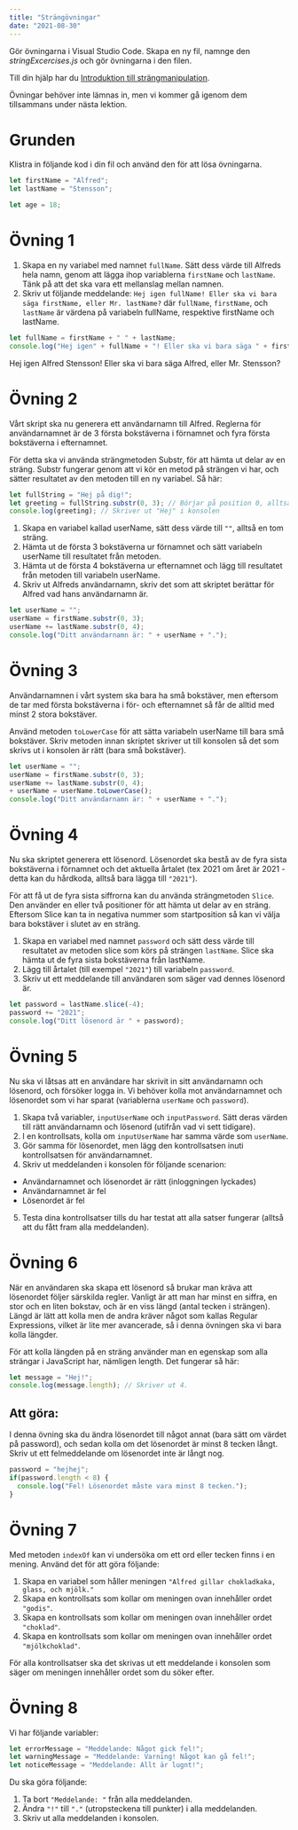 ```yaml
---
title: "Strängövningar"
date: "2021-08-30"
---
```


Gör övningarna i Visual Studio Code. Skapa en ny fil, namnge den *stringExcercises.js* och gör övningarna i den filen.

Till din hjälp har du [Introduktion till strängmanipulation](https://guteteknik.netlify.app/prog1/strängar/intro).

Övningar behöver inte lämnas in, men vi kommer gå igenom dem tillsammans under nästa lektion.

# Grunden
Klistra in följande kod i din fil och använd den för att lösa övningarna.

```javascript {numberLines}
let firstName = "Alfred";
let lastName = "Stensson";

let age = 18;

```

# Övning 1
1. Skapa en ny variabel med namnet `fullName`. Sätt dess värde till Alfreds hela namn, genom att lägga ihop variablerna `firstName` och `lastName`. Tänk på att det ska vara ett mellanslag mellan namnen.
2. Skriv ut följande meddelande: `Hej igen fullName! Eller ska vi bara säga firstName, eller Mr. lastName?` där `fullName`, `firstName`, och `lastName` är värdena på variabeln fullName, respektive firstName och lastName.

<PracticeContainer>

```javascript
let fullName = firstName + " " + lastName;
console.log("Hej igen" + fullName + "! Eller ska vi bara säga " + firstName + ", eller Mr. " + lastName + "?");
```

<Output>

Hej igen Alfred Stensson! Eller ska vi bara säga Alfred, eller Mr. Stensson?

</Output>

</PracticeContainer>

# Övning 2
Vårt skript ska nu generera ett användarnamn till Alfred. Reglerna för användarnamnet är de 3 första bokstäverna i förnamnet och fyra första bokstäverna i efternamnet.

För detta ska vi använda strängmetoden Substr, för att hämta ut delar av en sträng. Substr fungerar genom att vi kör en metod på strängen vi har, och sätter resultatet av den metoden till en ny variabel. Så här:

```javascript
let fullString = "Hej på dig!";
let greeting = fullString.substr(0, 3); // Börjar på position 0, alltså första bokstaven, och tar tre bokstäver framåt
console.log(greeting); // Skriver ut "Hej" i konsolen
```

1. Skapa en variabel kallad userName, sätt dess värde till `""`, alltså en tom sträng.
2. Hämta ut de första 3 bokstäverna ur förnamnet och sätt variabeln userName till resultatet från metoden.
3. Hämta ut de första 4 bokstäverna ur efternamnet och lägg till resultatet från metoden till variabeln userName.
4. Skriv ut Alfreds användarnamn, skriv det som att skriptet berättar för Alfred vad hans användarnamn är.

<PracticeContainer>

```javascript
let userName = "";
userName = firstName.substr(0, 3);
userName += lastName.substr(0, 4);
console.log("Ditt användarnamn är: " + userName + ".");
```

</PracticeContainer>

# Övning 3
Användarnamnen i vårt system ska bara ha små bokstäver, men eftersom de tar med första bokstäverna i för- och efternamnet så får de alltid med minst 2 stora bokstäver.

Använd metoden `toLowerCase` för att sätta variabeln userName till bara små bokstäver. Skriv metoden innan skriptet skriver ut till konsolen så det som skrivs ut i konsolen är rätt (bara små bokstäver).

<PracticeContainer>

```javascript {diff}
let userName = "";
userName = firstName.substr(0, 3);
userName += lastName.substr(0, 4);
+ userName = userName.toLowerCase();
console.log("Ditt användarnamn är: " + userName + ".");
```

</PracticeContainer>

# Övning 4
Nu ska skriptet generera ett lösenord. Lösenordet ska bestå av de fyra sista bokstäverna i förnamnet och det aktuella årtalet (tex 2021 om året är 2021 - detta kan du hårdkoda, alltså bara lägga till `"2021"`).

För att få ut de fyra sista siffrorna kan du använda strängmetoden `Slice`. Den använder en eller två positioner för att hämta ut delar av en sträng. Eftersom Slice kan ta in negativa nummer som startposition så kan vi välja bara bokstäver i slutet av en sträng.

1. Skapa en variabel med namnet `password` och sätt dess värde till resultatet av metoden slice som körs på strängen `lastName`. Slice ska hämta ut de fyra sista bokstäverna från lastName.
2. Lägg till årtalet (till exempel `"2021"`) till variabeln `password`. 
3. Skriv ut ett meddelande till användaren som säger vad dennes lösenord är.

<PracticeContainer>

```javascript
let password = lastName.slice(-4);
password += "2021";
console.log("Ditt lösenord är " + password);
```

</PracticeContainer>

# Övning 5
Nu ska vi låtsas att en användare har skrivit in sitt användarnamn och lösenord, och försöker logga in. Vi behöver kolla mot användarnamnet och lösenordet som vi har sparat (variablerna `userName` och `password`).

1. Skapa två variabler, `inputUserName` och `inputPassword`. Sätt deras värden till rätt användarnamn och lösenord (utifrån vad vi sett tidigare).
2. I en kontrollsats, kolla om `inputUserName` har samma värde som `userName`.
3. Gör samma för lösenordet, men lägg den kontrollsatsen inuti kontrollsatsen för användarnamnet.
4. Skriv ut meddelanden i konsolen för följande scenarion:
  - Användarnamnet och lösenordet är rätt (inloggningen lyckades)
  - Användarnamnet är fel
  - Lösenordet är fel
5. Testa dina kontrollsatser tills du har testat att alla satser fungerar (alltså att du fått fram alla meddelanden).


# Övning 6
När en användaren ska skapa ett lösenord så brukar man kräva att lösenordet följer särskilda regler. Vanligt är att man har minst en siffra, en stor och en liten bokstav, och är en viss längd (antal tecken i strängen). Längd är lätt att kolla men de andra kräver något som kallas Regular Expressions, vilket är lite mer avancerade, så i denna övningen ska vi bara kolla längder.

För att kolla längden på en sträng använder man en egenskap som alla strängar i JavaScript har, nämligen length. Det fungerar så här:

```javascript
let message = "Hej!";
console.log(message.length); // Skriver ut 4.
```

## Att göra:
I denna övning ska du ändra lösenordet till något annat (bara sätt om värdet på password), och sedan kolla om det lösenordet är minst 8 tecken långt. Skriv ut ett felmeddelande om lösenordet inte är långt nog.

<PracticeContainer>

```javascript
password = "hejhej";
if(password.length < 8) {
  console.log("Fel! Lösenordet måste vara minst 8 tecken.");
}
```

</PracticeContainer>

# Övning 7
Med metoden `indexOf` kan vi undersöka om ett ord eller tecken finns i en mening. Använd det för att göra följande:

1. Skapa en variabel som håller meningen `"Alfred gillar chokladkaka, glass, och mjölk."`
2. Skapa en kontrollsats som kollar om meningen ovan innehåller ordet `"godis"`.
3. Skapa en kontrollsats som kollar om meningen ovan innehåller ordet `"choklad"`.
4. Skapa en kontrollsats som kollar om meningen ovan innehåller ordet `"mjölkchoklad"`.

För alla kontrollsatser ska det skrivas ut ett meddelande i konsolen som säger om meningen innehåller ordet som du söker efter.

# Övning 8
Vi har följande variabler:

```javascript
let errorMessage = "Meddelande: Något gick fel!";
let warningMessage = "Meddelande: Varning! Något kan gå fel!";
let noticeMessage = "Meddelande: Allt är lugnt!";
```

Du ska göra följande:
1. Ta bort `"Meddelande: "` från alla meddelanden.
2. Ändra `"!"` till `"."` (utropsteckena till punkter) i alla meddelanden.
3. Skriv ut alla meddelanden i konsolen.
